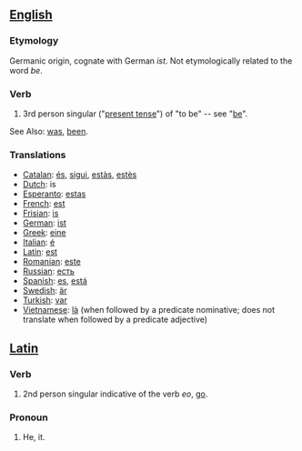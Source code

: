 == [[English]] ==

=== Etymology ===
Germanic origin, cognate with German ''ist''.  Not etymologically related to the word ''be''.

=== Verb ===
#3rd person singular ("[[present tense]]") of "to be" -- see "[[be]]".

See Also: [[was]], [[been]].

===Translations===
*[[Catalan]]: [[és]], [[sigui]], [[estàs]], [[estès]]
*[[Dutch]]: is
*[[Esperanto]]: [[estas]]
*[[French]]: [[est]]
*[[Frisian]]: [[is]]
*[[German]]: [[ist]]
*[[Greek]]: [[eine]]
*[[Italian]]: [[é]]
*[[Latin]]: [[est]]
*[[Romanian]]: [[este]]
*[[Russian]]: [[есть]]
*[[Spanish]]: [[es]], [[está]]
*[[Swedish]]: [[är]]
*[[Turkish]]: [[var]]
*[[Vietnamese]]: [[là]] (when followed by a predicate nominative; does not translate when followed by a predicate adjective)

== [[Latin]] ==

=== Verb ===
#2nd person singular indicative of the verb ''eo'', [[go]].

=== Pronoun ===
#He, it.
